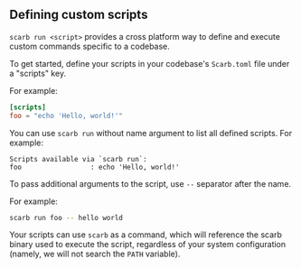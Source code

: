 ## Defining custom scripts

`scarb run <script>` provides a cross platform way to define and execute custom commands specific to a codebase.

To get started, define your scripts in your codebase's `Scarb.toml` file under a "scripts" key.

For example:

```toml copy
[scripts]
foo = "echo 'Hello, world!'"
```

You can use `scarb run` without name argument to list all defined scripts.
For example:

```filename="scarb run"
Scripts available via `scarb run`:
foo                 : echo 'Hello, world!'
```

To pass additional arguments to the script, use `--` separator after the name.

For example:

```bash copy
scarb run foo -- hello world
```

Your scripts can use `scarb` as a command, which will reference the scarb binary used to execute the script,
regardless of your system configuration (namely, we will not search the `PATH` variable).
